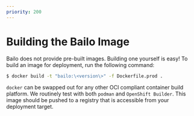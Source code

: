 ```yaml
---
priority: 200
---
```



# Building the Bailo Image

Bailo does not provide pre-built images. Building one yourself is easy! To build an image for deployment, run the
following command:

```bash
$ docker build -t "bailo:\<version\>" -f Dockerfile.prod .
```

`docker` can be swapped out for any other OCI compliant container build platform. We routinely test with both `podman`
and `OpenShift Builder`. This image should be pushed to a registry that is accessible from your deployment target.

